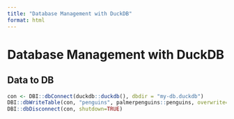 ```yaml
---
title: "Database Management with DuckDB"
format: html
---
```


# Database Management with DuckDB

## Data to DB
```r

con <- DBI::dbConnect(duckdb::duckdb(), dbdir = "my-db.duckdb")
DBI::dbWriteTable(con, "penguins", palmerpenguins::penguins, overwrite=TRUE)
DBI::dbDisconnect(con, shutdown=TRUE)



```
